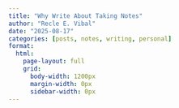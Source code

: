```yaml
---
title: "Why Write About Taking Notes"
author: "Recle E. Vibal"
date: "2025-08-17"
categories: [posts, notes, writing, personal]
format:
  html:
    page-layout: full
    grid:
      body-width: 1200px
      margin-width: 0px
      sidebar-width: 0px
---
```

